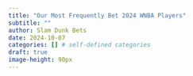 ```yaml
---
title: "Our Most Frequently Bet 2024 WNBA Players"
subtitle: ""
author: Slam Dunk Bets
date: 2024-10-07
categories: [] # self-defined categories
draft: true
image-height: 90px
---
```


